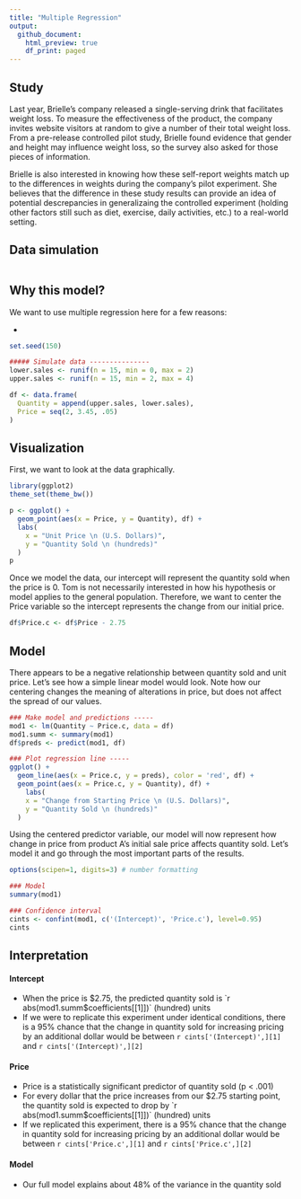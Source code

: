 ```yaml
---
title: "Multiple Regression"
output:
  github_document:
    html_preview: true
    df_print: paged
---
```


## Study

Last year, Brielle's company released a single-serving drink that facilitates weight loss. To measure the effectiveness of the product, the company invites website visitors at random to give a number of their total weight loss. From a pre-release controlled pilot study, Brielle found evidence that gender and height may influence weight loss, so the survey also asked for those pieces of information. 

Brielle is also interested in knowing how these self-report weights match up to the differences in weights during the company's pilot experiment. She believes that the difference in these study results can provide an idea of potential descrepancies in generalizaing the controlled experiment (holding other factors still such as diet, exercise, daily activities, etc.) to a real-world setting. 

## Data simulation

```r

```


## Why this model?
We want to use multiple regression here for a few reasons:

* 

```r
set.seed(150)

##### Simulate data ---------------
lower.sales <- runif(n = 15, min = 0, max = 2)
upper.sales <- runif(n = 15, min = 2, max = 4)

df <- data.frame(
  Quantity = append(upper.sales, lower.sales),
  Price = seq(2, 3.45, .05)
)
```

## Visualization
First, we want to look at the data graphically.

```r
library(ggplot2)
theme_set(theme_bw())

p <- ggplot() +
  geom_point(aes(x = Price, y = Quantity), df) +
  labs(
    x = "Unit Price \n (U.S. Dollars)",
    y = "Quantity Sold \n (hundreds)"
  ) 
p
```

Once we model the data, our intercept will represent the quantity sold when the price is 0. Tom is not necessarily interested in how his hypothesis or model applies to the general population. Therefore, we want to center the Price variable so the intercept represents the change from our initial price.

```r
df$Price.c <- df$Price - 2.75 
```


## Model 

There appears to be a negative relationship between quantity sold and unit price. Let's see how a simple linear model would look. Note how our centering changes the meaning of alterations in price, but does not affect the spread of our values.

```r
### Make model and predictions -----
mod1 <- lm(Quantity ~ Price.c, data = df)
mod1.summ <- summary(mod1)
df$preds <- predict(mod1, df)

### Plot regression line -----
ggplot() +
  geom_line(aes(x = Price.c, y = preds), color = 'red', df) +
  geom_point(aes(x = Price.c, y = Quantity), df) +
    labs(
    x = "Change from Starting Price \n (U.S. Dollars)",
    y = "Quantity Sold \n (hundreds)"
  ) 
```

Using the centered predictor variable, our model will now represent how change in price from product A's initial sale price affects quantity sold. Let's model it and go through the most important parts of the results. 

```r
options(scipen=1, digits=3) # number formatting

### Model
summary(mod1) 

### Confidence interval
cints <- confint(mod1, c('(Intercept)', 'Price.c'), level=0.95)
cints
```

## Interpretation

#### Intercept
* When the price is $2.75, the predicted quantity sold is `r abs(mod1.summ$coefficients[[1]])` (hundred) units
* If we were to replicate this experiment under identical conditions, there is a 95% chance that the change in quantity sold for increasing pricing by an additional dollar would be between `r cints['(Intercept)',][1]` and `r cints['(Intercept)',][2]`

#### Price
* Price is a statistically significant predictor of quantity sold (p < .001)
* For every dollar that the price increases from our $2.75 starting point, the quantity sold is expected to drop by `r abs(mod1.summ$coefficients[[1]])` (hundred) units
* If we replicated this experiment, there is a 95% chance that the change in quantity sold for increasing pricing by an additional dollar would be between `r cints['Price.c',][1]` and `r cints['Price.c',][2]`

#### Model
* Our full model explains about 48% of the variance in the quantity sold
